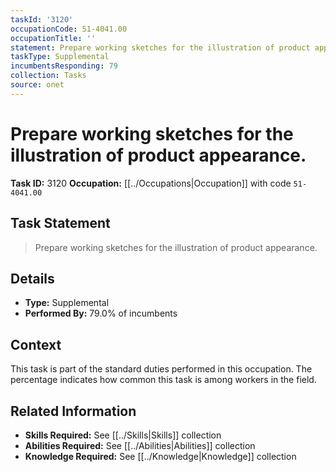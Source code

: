 ```yaml
---
taskId: '3120'
occupationCode: 51-4041.00
occupationTitle: ''
statement: Prepare working sketches for the illustration of product appearance.
taskType: Supplemental
incumbentsResponding: 79
collection: Tasks
source: onet
---
```

# Prepare working sketches for the illustration of product appearance.

**Task ID:** 3120
**Occupation:** [[../Occupations|Occupation]] with code `51-4041.00`

## Task Statement

> Prepare working sketches for the illustration of product appearance.

## Details

- **Type:** Supplemental
- **Performed By:** 79.0% of incumbents

## Context

This task is part of the standard duties performed in this occupation. The percentage indicates how common this task is among workers in the field.

## Related Information

- **Skills Required:** See [[../Skills|Skills]] collection
- **Abilities Required:** See [[../Abilities|Abilities]] collection
- **Knowledge Required:** See [[../Knowledge|Knowledge]] collection
